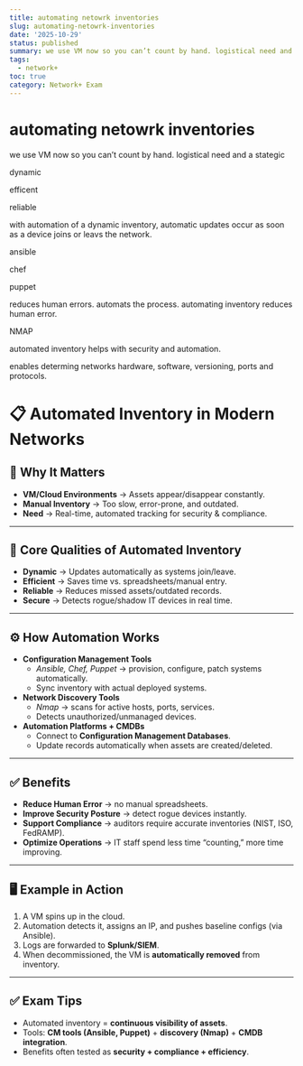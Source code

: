 ```yaml
---
title: automating netowrk inventories
slug: automating-netowrk-inventories
date: '2025-10-29'
status: published
summary: we use VM now so you can’t count by hand. logistical need and a stategic
tags:
  - network+
toc: true
category: Network+ Exam
---
```


# automating netowrk inventories

we use VM now so you can’t count by hand. logistical need and a stategic 

dynamic 

efficent 

reliable 

with automation of a dynamic inventory, automatic updates occur as soon as a device joins or leavs the network. 

ansible 

chef 

puppet 

reduces human errors. automats the process. automating inventory reduces human error. 

NMAP

automated inventory helps with security and automation. 

enables determing networks hardware, software, versioning, ports and protocols. 

# 📋 Automated Inventory in Modern Networks

## 🔹 Why It Matters

- **VM/Cloud Environments** → Assets appear/disappear constantly.
- **Manual Inventory** → Too slow, error-prone, and outdated.
- **Need** → Real-time, automated tracking for security & compliance.

---

## 🔑 Core Qualities of Automated Inventory

- **Dynamic** → Updates automatically as systems join/leave.
- **Efficient** → Saves time vs. spreadsheets/manual entry.
- **Reliable** → Reduces missed assets/outdated records.
- **Secure** → Detects rogue/shadow IT devices in real time.

---

## ⚙️ How Automation Works

- **Configuration Management Tools**
    - *Ansible, Chef, Puppet* → provision, configure, patch systems automatically.
    - Sync inventory with actual deployed systems.
- **Network Discovery Tools**
    - *Nmap* → scans for active hosts, ports, services.
    - Detects unauthorized/unmanaged devices.
- **Automation Platforms + CMDBs**
    - Connect to **Configuration Management Databases**.
    - Update records automatically when assets are created/deleted.

---

## ✅ Benefits

- **Reduce Human Error** → no manual spreadsheets.
- **Improve Security Posture** → detect rogue devices instantly.
- **Support Compliance** → auditors require accurate inventories (NIST, ISO, FedRAMP).
- **Optimize Operations** → IT staff spend less time “counting,” more time improving.

---

## 🖥️ Example in Action

1. A VM spins up in the cloud.
2. Automation detects it, assigns an IP, and pushes baseline configs (via Ansible).
3. Logs are forwarded to **Splunk/SIEM**.
4. When decommissioned, the VM is **automatically removed** from inventory.

---

## ✅ Exam Tips

- Automated inventory = **continuous visibility of assets**.
- Tools: **CM tools (Ansible, Puppet)** + **discovery (Nmap)** + **CMDB integration**.
- Benefits often tested as **security + compliance + efficiency**.
